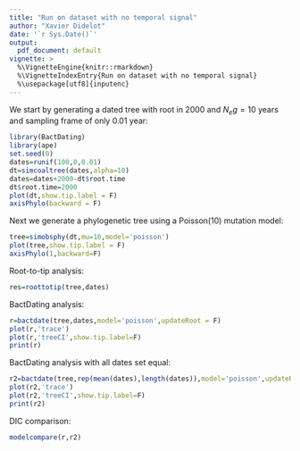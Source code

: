 ```yaml
---
title: "Run on dataset with no temporal signal"
author: "Xavier Didelot"
date: '`r Sys.Date()`'
output:
  pdf_document: default
vignette: >
  %\VignetteEngine{knitr::rmarkdown}
  %\VignetteIndexEntry{Run on dataset with no temporal signal}
  %\usepackage[utf8]{inputenc}
---
```


We start by generating a dated tree with root in 2000 and $N_e g=10$ years and sampling frame of only 0.01 year:

```r
library(BactDating)
library(ape)
set.seed(0)
dates=runif(100,0,0.01)
dt=simcoaltree(dates,alpha=10)
dates=dates+2000-dt$root.time
dt$root.time=2000
plot(dt,show.tip.label = F)
axisPhylo(backward = F)
```


Next we generate a phylogenetic tree using a Poisson(10) mutation model:
```r
tree=simobsphy(dt,mu=10,model='poisson')
plot(tree,show.tip.label = F)
axisPhylo(1,backward=F)
```


Root-to-tip analysis:
```r
res=roottotip(tree,dates)
```

BactDating analysis:

```r
r=bactdate(tree,dates,model='poisson',updateRoot = F)
plot(r,'trace')
plot(r,'treeCI',show.tip.label=F)
print(r)
```
BactDating analysis with all dates set equal:

```r
r2=bactdate(tree,rep(mean(dates),length(dates)),model='poisson',updateRoot = F,initMu=100)
plot(r2,'trace')
plot(r2,'treeCI',show.tip.label=F)
print(r2)
```

DIC comparison:
```r
modelcompare(r,r2)
```